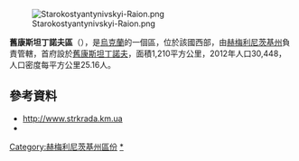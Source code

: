 [[Image:Starokostyantynivskyi-Raion.png|right]]

'''舊康斯坦丁諾夫區'''（{{lang-uk|Старокостянтинівський район}}），是[[烏克蘭|烏克蘭]]的一個區，位於該國西部，由[[赫梅利尼茨基州|赫梅利尼茨基州]]負責管轄，首府設於[[舊康斯坦丁諾夫|舊康斯坦丁諾夫]]，面積1,210平方公里，2012年人口30,448，人口密度每平方公里25.16人。

{{Coord|49|45|20|N|27|13|15|E|display=title}}

==參考資料==
* [http://www.strkrada.km.ua http://www.strkrada.km.ua] {{Wayback|url=http://www.strkrada.km.ua/ |date=20210124075846 }}
* {{cite web|title=Welcome|url=http://www.strkrada.km.ua|work=Starokostiantyniv Raion Council|accessdate=8 January 2013|language=uk|archive-date=2021-01-24|archive-url=https://web.archive.org/web/20210124075846/http://strkrada.km.ua/|dead-url=no}}

{{DEFAULTSORT:Старокостянтинівський район}}
[[Category:赫梅利尼茨基州區份|Category:赫梅利尼茨基州區份]]
[[Category:舊康斯坦丁諾夫區|*]]


{{Khmelnytskyi-geo-stub}}